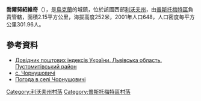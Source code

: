 {{coord|49|48|54|N|24|20|22|E|scale:100000|display=title}}

'''喬爾努紹維奇'''（{{lang-uk|Чорнушовичі}}），是[[烏克蘭|烏克蘭]]的城鎮，位於該國西部[[利沃夫州|利沃夫州]]，由[[普斯托梅特區|普斯托梅特區]]負責管轄，面積2.15平方公里，海拔高度252米，2001年人口648，人口密度每平方公里301.96人。

==參考資料==
*[http://www.uaidx.com/13/298/index Довідник поштових індексів України. Львівська область. Пустомитівський район]{{Wayback|url=http://www.uaidx.com/13/298/index |date=20161011013019 }}
*[http://w1.c1.rada.gov.ua/pls/z7503/A005?rf7571=20633 с. Чорнушовичі]
* [http://weather.in.ua/ua/l'vovskaja/28546 Погода в селі Чорнушовичі]{{Wayback|url=http://weather.in.ua/ua/l'vovskaja/28546 |date=20111221145708 }}

[[Category:利沃夫州村落|Category:利沃夫州村落]]
[[Category:普斯托梅特區村落|Category:普斯托梅特區村落]]


{{Lviv-geo-stub}}